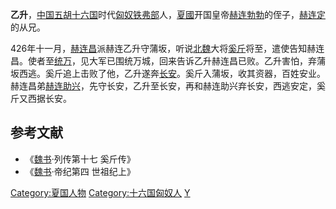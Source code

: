 '''乙升'''，[[中国|中国]][[五胡十六国|五胡十六国]]时代[[匈奴|匈奴]][[铁弗部|铁弗部]]人，[[夏_(十六国)|夏國]]开国皇帝[[赫连勃勃|赫连勃勃]]的侄子，[[赫连定|赫连定]]的从兄。

426年十一月，[[赫连昌|赫连昌]]派赫连乙升守蒲坂，听说[[北魏|北魏]]大将[[奚斤|奚斤]]将至，遣使告知赫连昌。使者至[[统万|统万]]，见大军已围统万城，回来告诉乙升赫连昌已败。乙升害怕，弃蒲坂西逃。奚斤追上击败了他，乙升遂奔[[长安|长安]]。奚斤入蒲坂，收其资器，百姓安业。赫连昌弟[[赫连助兴|赫连助兴]]，先守长安，乙升至长安，再和赫连助兴弃长安，西逃安定，奚斤又西据长安。
==参考文献==
*《[[魏书|魏书]]·列传第十七 奚斤传》
*《[[魏书|魏书]]·帝纪第四 世祖纪上》
{{DEFAULTSORT:Helian赫連}}
[[Category:夏国人物|Category:夏国人物]]
[[Category:十六国匈奴人|Category:十六国匈奴人]]
[[Category:赫連姓|Y]]
